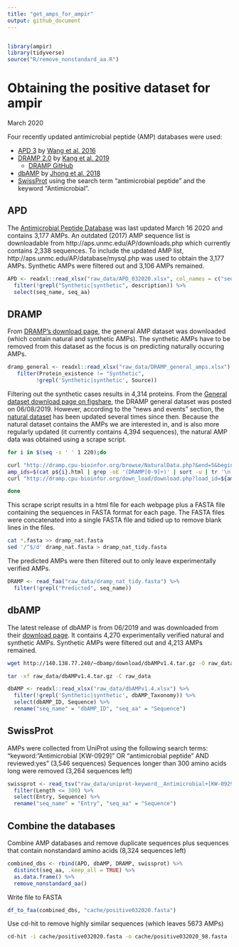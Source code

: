 ```yaml
---
title: "get_amps_for_ampir"
output: github_document
---
```


```r
```

```r
library(ampir)
library(tidyverse)
source("R/remove_nonstandard_aa.R")
```

# Obtaining the positive dataset for ampir
March 2020

Four recently updated antimicrobial peptide (AMP) databases were used:

* [APD 3](http://aps.unmc.edu/AP/) by [Wang et al. 2016](https://academic.oup.com/nar/article/44/D1/D1087/2503090) 
* [DRAMP 2.0](http://dramp.cpu-bioinfor.org/) by [Kang et al. 2019](https://www.ncbi.nlm.nih.gov/pubmed/31409791)
  + [DRAMP GitHub](https://github.com/CPUDRAMP/DRAMP2.0)
* [dbAMP](http://140.138.77.240/~dbamp/index.php) by [Jhong et al. 2018](https://www.ncbi.nlm.nih.gov/pubmed/30380085)
* [SwissProt](https://www.uniprot.org/uniprot/?query=keyword:%22Antimicrobial%20[KW-0929]%22%20OR%20%22antimicrobial%20peptide%22&fil=reviewed%3Ayes&sort=score) using the search term "antimicrobial peptide" and the keyword "Antimicrobial".


## APD

The [Antimicrobial Peptide Database](http://aps.unmc.edu/AP/main.php) was last updated March 16 2020 and contains 3,177 AMPs. An outdated (2017) AMP sequence list is downloadable from http://aps.unmc.edu/AP/downloads.php which currently contains 2,338 sequences. To include the updated AMP list, http://aps.unmc.edu/AP/database/mysql.php was used to obtain the 3,177 AMPs. Synthetic AMPs were filtered out and 3,106 AMPs remained. 

```r
APD <- readxl::read_xlsx("raw_data/APD_032020.xlsx", col_names = c("seq_name", "description", "seq_aa")) %>%
  filter(!grepl("Synthetic|synthetic", description)) %>%
  select(seq_name, seq_aa)
```

## DRAMP

From [DRAMP's download page](http://dramp.cpu-bioinfor.org/downloads/), the general AMP dataset was downloaded (which contain natural and synthetic AMPs). The synthetic AMPs have to be removed from this dataset as the focus is on predicting naturally occuring AMPs.

```r
dramp_general <- readxl::read_xlsx("raw_data/DRAMP_general_amps.xlsx") %>%
   filter(Protein_existence != "Synthetic",
         !grepl('Synthetic|synthetic', Source))
```

Filtering out the synthetic cases results in 4,314 proteins. From the [General dataset download page on figshare](https://figshare.com/s/f143f977cf8cf5fd5cf6), the DRAMP general dataset was posted on 06/08/2019. However, according to the "news and events" section, the [natural dataset](http://dramp.cpu-bioinfor.org/browse/NaturalData.php) has been updated several times since then. Because the natural dataset contains the AMPs we are interested in, and is also more regularly updated (it currently contains 4,394 sequences), the natural AMP data was obtained using a scrape script.

```bash
for i in $(seq -s ' ' 1 220);do

curl "http://dramp.cpu-bioinfor.org/browse/NaturalData.php?&end=5&begin=1&pageNow=${i}" -o p${i}.html
amp_ids=$(cat p${i}.html | grep -oE '(DRAMP[0-9]+)' | sort -u | tr '\n' ' ' | sed 's/ /%20/g')
curl "http://dramp.cpu-bioinfor.org/down_load/download.php?load_id=${amp_ids}&format=fasta" -o p${i}.fasta

done
```

This scrape script results in a html file for each webpage plus a FASTA file containing the sequences in FASTA format for each page.
The FASTA files were concatenated into a single FASTA file and tidied up to remove blank lines in the files. 

```bash
cat *.fasta >> dramp_nat.fasta
sed '/^$/d' dramp_nat.fasta > dramp_nat_tidy.fasta
```

The predicted AMPs were then filtered out to only leave experimentally verified AMPs.
```r
DRAMP <- read_faa("raw_data/dramp_nat_tidy.fasta") %>%
  filter(!grepl("Predicted", seq_name))
```


## dbAMP 

The latest release of dbAMP is from 06/2019 and was downloaded from their [download page](http://140.138.77.240/~dbamp/download.php). It contains 4,270 experimentally verified natural and synthetic AMPs. Synthetic AMPs were filtered out and 4,213 AMPs remained. 

```bash
wget http://140.138.77.240/~dbamp/download/dbAMPv1.4.tar.gz -O raw_data/dbAMPv1.4.tar.gz

tar -xf raw_data/dbAMPv1.4.tar.gz -C raw_data
```


```r
dbAMP <- readxl::read_xlsx("raw_data/dbAMPv1.4.xlsx") %>%
  filter(!grepl('Synthetic|synthetic', dbAMP_Taxonomy)) %>%
  select(dbAMP_ID, Sequence) %>%
  rename("seq_name" = "dbAMP_ID", "seq_aa" = "Sequence")

```

## SwissProt

AMPs were collected from UniProt using the following search terms: "keyword:"Antimicrobial [KW-0929]" OR "antimicrobial peptide" AND reviewed:yes" (3,546 sequences) Sequences longer than 300 amino acids long were removed (3,264 sequences left)

```r
swissprot <- read_tsv("raw_data/uniprot-keyword__Antimicrobial+[KW-0929]_+OR+_antimicrobial+peptide%--.tab") %>%
  filter(Length <= 300) %>%
  select(Entry, Sequence) %>%
  rename("seq_name" = "Entry", "seq_aa" = "Sequence")
```

## Combine the databases
Combine AMP databases and remove duplicate sequences plus sequences that contain nonstandard amino acids 
(8,324 sequences left)

```r
combined_dbs <- rbind(APD, dbAMP, DRAMP, swissprot) %>%
  distinct(seq_aa, .keep_all = TRUE) %>%
  as.data.frame() %>%
  remove_nonstandard_aa()
```

Write file to FASTA

```r
df_to_faa(combined_dbs, "cache/positive032020.fasta")
```

Use cd-hit to remove highly similar sequences (which leaves 5673 AMPs)

```bash
cd-hit -i cache/positive032020.fasta -o cache/positive032020_98.fasta -c 0.98 -g 1
```
